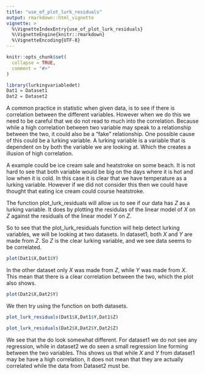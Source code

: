 ```yaml
---
title: "use_of_plot_lurk_residuals"
output: rmarkdown::html_vignette
vignette: >
  %\VignetteIndexEntry{use_of_plot_lurk_residuals}
  %\VignetteEngine{knitr::rmarkdown}
  %\VignetteEncoding{UTF-8}
---
```


```r
knitr::opts_chunk$set(
  collapse = TRUE,
  comment = "#>"
)
```

```r
library(lurkingvariabledet)
Dat1 = Dataset1
Dat2 = Dataset2
```


\section{Background}

A common practice in statistic when given data, is to see if there is correlation between the different variables.
However when we do this we need to be careful that we do not read to much into the correlation.
Because while a high correlation between two variable may speak to a relationship between the two,
it could also be a "fake" relationship. One possible cause of this could be a lurking variable. 
A lurking variable is a variable that is dependent on by both the variable we are looking at. Which the creates
a illusion of high correlation. 


A example could be ice cream sale and heatstroke on some beach. It is not hard to see that 
both variable would be big on the days where it is hot and low when it is cold. In this case
it is clear that we have temperature as a lurking variable. However if we did not consider this
then we could have thought that eating ice cream could course heatstroke. 


The function plot_lurk_residuals will allow us to see if our data has $Z$ as a lurking variable. It does by plotting the residulas of the 
linear model of $X$ on $Z$ against the residuals of the linear model  $Y$ on $Z$.

\section{Practise}
So to see that the plot_lurk_residuals function will help detect lurking variables, we will be looking at two datasets.
In dataset1, both $X$ and $Y$ are made from $Z$. So $Z$ is the clear lurking variable, and we see data seems to be correlated.

```r
plot(Dat1$X,Dat1$Y)
```


In the other dataset only $X$ was made from $Z$, while $Y$ was made from $X$. This mean that there is a clear correlation between the two, which
the plot also shows.

```r
plot(Dat2$X,Dat2$Y)
```

We then try using the function on both datasets. 
```r
plot_lurk_residuals(Dat1$X,Dat1$Y,Dat1$Z)
```

```r
plot_lurk_residuals(Dat2$X,Dat2$Y,Dat2$Z)

```

We see that the do look somewhat different. For dataset1 we do not see any regression, while in
dataset2 we do seen a small regression line forming between the two variables. This shows us that while 
$X$ and $Y$ from dataset1 may be have a high correlation, it does not mean that they are 
actually correlated while the data from Dataset2 must be. 
